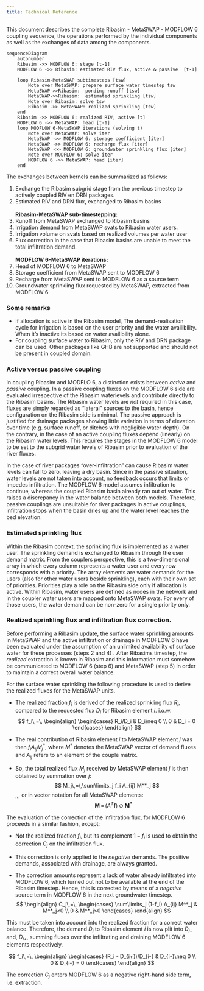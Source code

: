 ```yaml
---
title: Technical Reference
---
```


This document describes the complete Ribasim - MetaSWAP - MODFLOW 6 coupling sequence,
the operations performed by the individual components as well as the exchanges of data among the components.

```mermaid
sequenceDiagram
    autonumber
    Ribasim ->> MODFLOW 6: stage [t-1]
    MODFLOW 6 ->> Ribasim: estimated RIV flux, active & passive  [t-1]

    loop Ribasim-MetaSWAP subtimesteps [tsw]
        Note over MetaSWAP: prepare surface water timestep tsw
        MetaSWAP->>Ribasim:  ponding runoff [tsw]
        MetaSWAP->>Ribasim:  estimated sprinkling [tsw]
        Note over Ribasim: solve tsw
        Ribasim ->> MetaSWAP: realized sprinkling [tsw]
    end
    Ribasim ->> MODFLOW 6: realized RIV, active [t]
    MODFLOW 6 ->> MetaSWAP: head [t-1] 
    loop MODFLOW 6-MetaSWAP iterations (solving t)
        Note over MetaSWAP: solve iter
        MetaSWAP ->> MODFLOW 6: storage coefficient [iter]
        MetaSWAP ->> MODFLOW 6: recharge flux [iter]
        MetaSWAP ->> MODFLOW 6: groundwater sprinkling flux [iter]
        Note over MODFLOW 6: solve iter
        MODFLOW 6 ->> MetaSWAP: head [iter] 
    end

```

The exchanges between kernels can be summarized as follows:
<ol>
<li value=1> 
Exchange the Ribasim subgrid stage from the previous timestep to actively coupled RIV en DRN packages.
</li>
<li value=2> Estimated RIV and DRN flux, exchanged to Ribasim basins</li>
<br>
<b>Ribasim-MetaSWAP sub-timestepping:</b>
<li value=3> Runoff from MetaSWAP exchanged to Ribasim basins</li>
<li value=4> Irrigation demand from MetaSWAP svats to Ribasim water users.</li>
<li value=5> Irrigation volume on svats based on realized volumes per water user
</li>
<li value=6> Flux correction in the case that Ribasim basins are unable to meet the total infiltration demand. </li>
<br>
<b>MODFLOW 6-MetaSWAP iterations:</b>
<li value=7> Head of MODFLOW 6 to MetaSWAP</li>
<li value=8> Storage coefficient from MetaSWAP sent to MODFLOW 6</li>
<li value=9> Recharge from MetaSWAP sent to MODFLOW 6 as a source term</li>
<li value=10> Groundwater sprinkling flux requested by MetaSWAP, extracted from MODFLOW 6</li>
</ol>

### Some remarks
* If allocation is active in the Ribasim model, The demand-realisation cycle for irrigation is based on the user priority and the water availibility. When it's inactive its based on water availibility alone.  
* For coupling surface water to Ribasim, only the RIV and DRN package can be used. Other packages like GHB are not supported and should not be present in coupled domain.  


### Active versus passive coupling
In coupling Ribasim and MODFLO 6, a distinction exists between *active* and *passive* coupling.
In a passive coupling fluxes on the MODFLOW 6 side are evaluated irrespective of the Ribasim waterlevels 
and contribute directly to the Ribasim basins. 
The Ribasim water levels are *not* required in this case, fluxes are simply regarded as "lateral" sources to the basin,
hence configuration on the Ribasim side is minimal.
The passive approach is justified for drainage packages showing little variation in terms of elevation over time (e.g. surface runoff, or ditches with negligible water depth).
On the contrary, in the case of an active coupling fluxes depend (linearly) on the Ribasim water levels.
This requires the stages in the MODFLOW 6 model to be set to the subgrid water levels of Ribasim prior to evaluation of the river fluxes.

In the case of river packages "over-infiltration" can cause Ribasim water levels can fall to zero, leaving a dry basin.
Since in the passive situation, water levels are not taken into account, no feedback occurs that limits or impedes infiltration.
The MODFLOW 6 model assumes infiltration to continue, whereas the coupled Ribasim basin already ran out of water. This raises a
discrepancy in the water balance between both models. Therefore, passive couplings are unsuitable for river packages
In active couplings, infiltration stops when the basin dries up and the water level reaches the bed elevation.

### Estimated sprinkling flux
Within the Ribasim context, the sprinkling flux is implemented as a water user. 
The sprinkling demand is exchanged to Ribasim through the user demand matrix. 
From the couplers perspective, this is a two-dimensional array in which every column represents a water user
and every row corresponds with a priority. The array elements are water demands for the users 
(also for other water users beside sprinkling), each with their own set of priorities. 
Priorities play a role on the Ribasim side only if allocation is active. 
Within Ribasim, water users are defined as nodes in the network and in the coupler water users are mapped onto MetaSWAP svats.
For every of those users, the water demand can be non-zero for a single priority only. 

### Realized sprinkling flux and infiltration flux correction.
Before performing a Ribasim update, the surface water sprinkling amounts in MetaSWAP and the active infiltration or drainage in 
MODFLOW 6 have been evaluated under the assumption of an unlimited availability of surface water for these processes (steps 2 and 4)    .
After Ribasims timestep, the *realized* extraction is known in Ribasim and this information must somehow be communicated to MODFLOW 6 (step 6) and MetaSWAP (step 5) in order to maintain a correct overall water balance.

For the surface water sprinkling the following procedure is used to derive the realized fluxes for the MetaSWAP units.

* The realized fraction $f_i$ is derived of the realized sprinkling flux $R_i$, compared to the requested flux $D_i$ for Ribasim element $i$.
i.o.w.
$$
f_i\,=\,
\begin{align}
\begin{cases}
    R_i/D_i & D_i\neq 0 \\
    0 & D_i = 0
\end{cases}
\end{align}
$$

* The real contribution of Ribasim element $i$ to MetaSWAP element $j$ was then $f_i A_{ij} M^*_j$, where $M^*$ denotes the MetaSWAP vector of demand fluxes and $A_{ij}$ refers to an element of the couple matrix.

* So, the total realized flux $M_j$ received by MetaSWAP element $j$ is then obtained by summation over $j$: 
$$
M_j\,=\,\sum\limits_j f_i A_{ij} M^*_j 
$$\,\,,
or in vector notation for all MetaSWAP elements:
$$
\hspace{1cm}
\mathbf{M}\,=\,(A^T\mathbf{f})\odot\mathbf{M^*}
$$

The evaluation of the correction of the infiltration flux, for MODFLOW 6 proceeds in a similar fashion, except:

* Not the realized fraction $f_i$, but its complement $1-f_i$ is used to obtain the correction $C_j$ on the infiltration flux. 

* This correction is only applied to the *negative* demands. The positive demands, associated with drainage, are always granted.

* The correction amounts represent a lack of water already infiltrated into MODFLOW 6, which turned out not to be available at the end of the Ribasim timestep. Hence, this is corrected by means of a *negative* source term in MODFLOW 6 in the next groundwater timestep.
$$
\begin{align}
C_j\,=\,
\begin{cases}
\sum\limits_j (1-f_i) A_{ij} M^*_j  & M^*_j<0 \\
0 & M^*_j>0
\end{cases}
\end{align}
$$

This must be taken into account into the realized fraction for a correct water balance.
Therefore, the demand $D_i$ to Ribasim element $i$ is now plit into $D_{i-}$ and, $D_{i+}$, 
summing fluxes over the infiltrating and draining MODFLOW 6 elements respectively.  

$$
f_i\,=\,
\begin{align}
\begin{cases}
    (R_i - D_{i+})/D_{i-} & D_{i-}\neq 0 \\
    0 & D_{i-} = 0
\end{cases}
\end{align}
$$

The correction $C_j$ enters MODFLOW 6 as a negative right-hand side term, i.e. extraction.


